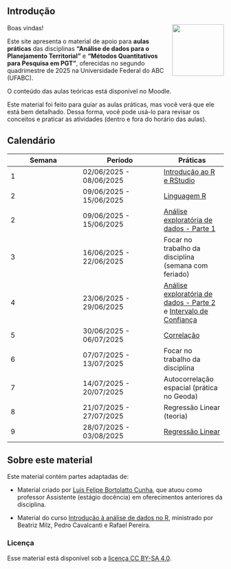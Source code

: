 ## Introdução {.unnumbered}

<img src="praticas/images/logo-ufabc.png" class="img-rstudio" align="right" width="120px"/>

Boas vindas!

Este site apresenta o material de apoio para **aulas práticas** das disciplinas **"Análise de dados para o Planejamento Territorial"** e **"Métodos Quantitativos para Pesquisa em PGT"**, oferecidas no segundo quadrimestre de 2025 na Universidade Federal do ABC (UFABC).

O conteúdo das aulas teóricas está disponível no Moodle.

::: callout-important
Este material foi feito para guiar as aulas práticas, mas você verá que ele está bem detalhado. Dessa forma, você pode usá-lo para revisar os conceitos e praticar as atividades (dentro e fora do horário das aulas).
:::

## Calendário {.unnumbered}

| Semana | Período | Práticas |
|------------------------|---------------------------|---------------------|
| 1 | 02/06/2025 - 08/06/2025 | [Introdução ao R e RStudio](praticas/01_intro_r_rstudio.qmd) |
| 2 | 09/06/2025 - 15/06/2025 | [Linguagem R](praticas/02_conceitos-basicos-r.qmd) |
| 2 | 09/06/2025 - 15/06/2025 | [Análise exploratória de dados - Parte 1](praticas/03_analise-exploratoria.qmd) |
| 3 | 16/06/2025 - 22/06/2025 | Focar no trabalho da disciplina (semana com feriado) |
| 4 | 23/06/2025 - 29/06/2025 | [Análise exploratória de dados - Parte 2](praticas/04_analise-exploratoria-ii.qmd) e [Intervalo de Confiança](praticas/05_intervalo-de-confianca.qmd) |
| 5 | 30/06/2025 - 06/07/2025 | [Correlação](praticas/06_correlacao.qmd) |
| 6 | 07/07/2025 - 13/07/2025 | Focar no trabalho da disciplina |
| 7 | 14/07/2025 - 20/07/2025 | Autocorrelação espacial (prática no Geoda) |
| 8 | 21/07/2025 - 27/07/2025 | Regressão Linear (teoria) |
| 9 | 28/07/2025 - 03/08/2025 | [Regressão Linear](praticas/07_regressao-linear.qmd)|

<!-- ## Equipe do curso {.unnumbered} -->

<!-- **Beatriz Milz** <br> -->

<!-- *Pesquisadora Colaboradora | Estágio pós-doutoral* <br> -->

<!-- [Laboratório de Planejamento Territorial (LaPlan)](https://laplan.pesquisa.ufabc.edu.br/) - Universidade Federal do ABC (UFABC) <br> -->

<!-- [Email](mailto:milz.bea@gmail.com) | [Website](https://beamilz.com) | [GitHub](https://github.com/beatrizmilz) | [LinkedIn](https://www.linkedin.com/in/beatrizmilz/) | -->

<!-- [ResearchGate](https://www.researchgate.net/profile/Beatriz-Milz) | [Currículo Lattes](http://lattes.cnpq.br/5150665880581477) | [Orcid](https://orcid.org/0000-0002-3064-4486) -->

## Sobre este material {.unnumbered}

Este material contém partes adaptadas de:

-   Material criado por [Luis Felipe Bortolatto Cunha](https://github.com/luisfelipebr/mti2020/tree/master), que atuou como professor Assistente (estágio docência) em oferecimentos anteriores da disciplina.

-   Material do curso [Introdução à análise de dados no R](https://ipeadata-lab.github.io/curso_r_intro_202409/), ministrado por Beatriz Milz, Pedro Cavalcanti e Rafael Pereira.

### Licença {.unnumbered}

Esse material está disponível sob a [licença CC BY-SA 4.0](https://creativecommons.org/licenses/by-sa/4.0/).
